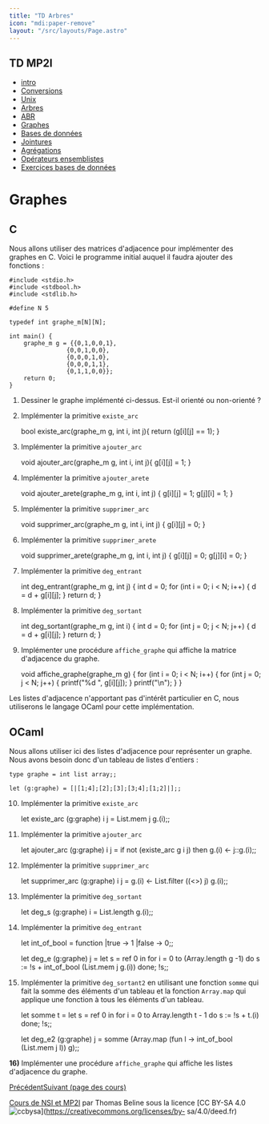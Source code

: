 ```yaml
---
title: "TD Arbres"
icon: "mdi:paper-remove"
layout: "/src/layouts/Page.astro"
---
```

 
## TD MP2I

  - [intro](.)
  - [Conversions](conversions)
  - [Unix](unix)
  - [Arbres](arbres)
  - [ABR](arbres-binaires-recherche)
  - [Graphes](graphes)
  - [Bases de données](bases-de-donnees)
  - [Jointures](jointures)
  - [Agrégations](agregation)
  - [Opérateurs ensemblistes](operateurs-ensemblistes)
  - [Exercices bases de données](exercices-db)

# Graphes

## C

Nous allons utiliser des matrices d'adjacence pour implémenter des graphes en
C. Voici le programme initial auquel il faudra ajouter des fonctions :

    
    
    #include <stdio.h>
    #include <stdbool.h>
    #include <stdlib.h>
    
    #define N 5
    
    typedef int graphe_m[N][N];
    
    int main() {
    	graphe_m g = {{0,1,0,0,1},
    				{0,0,1,0,0},
    				{0,0,0,1,0},
    				{0,0,0,1,1},
    				{0,1,1,0,0}};
    	return 0;
    }

1. Dessiner le graphe implémenté ci-dessus. Est-il orienté ou non-orienté
?

2. Implémenter la primitive `existe_arc`

    
    
    bool existe_arc(graphe_m g, int i, int j){
    	return (g[i][j] == 1);
    }

3. Implémenter la primitive `ajouter_arc`

    
    
    void ajouter_arc(graphe_m g, int i, int j){
    	g[i][j] = 1;
    }

4. Implémenter la primitive `ajouter_arete`

    
    
    void ajouter_arete(graphe_m g, int i, int j) {
    	g[i][j] = 1;
    	g[j][i] = 1;
    }

5. Implémenter la primitive `supprimer_arc`

    
    
    void supprimer_arc(graphe_m g, int i, int j) {
    	g[i][j] = 0;
    }

6. Implémenter la primitive `supprimer_arete`

    
    
    void supprimer_arete(graphe_m g, int i, int j) {
    	g[i][j] = 0;
    	g[j][i] = 0;
    }

7. Implémenter la primitive `deg_entrant`

    
    
    int deg_entrant(graphe_m g, int j) {
    	int d = 0;
    	for (int i = 0; i < N; i++) {
    		d = d + g[i][j];
    	}
    	return d;
    }

8. Implémenter la primitive `deg_sortant`

    
    
    int deg_sortant(graphe_m g, int i) {
    	int d = 0;
    	for (int j = 0; j < N; j++) {
    		d = d + g[i][j];
    	}
    	return d;
    }

9. Implémenter une procédure `affiche_graphe` qui affiche la matrice
d'adjacence du graphe.

    
    
    void affiche_graphe(graphe_m g) {
    	for (int i = 0; i < N; i++) {
    		for (int j = 0; j < N; j++) {
    			printf("%d ", g[i][j]);
    		}
    		printf("\n");
    	}
    }

Les listes d'adjacence n'apportant pas d'intérêt particulier en C, nous
utiliserons le langage OCaml pour cette implémentation.

## OCaml

Nous allons utiliser ici des listes d'adjacence pour représenter un graphe.
Nous avons besoin donc d'un tableau de listes d'entiers :

    
    
    type graphe = int list array;;
    
    let (g:graphe) = [|[1;4];[2];[3];[3;4];[1;2]|];;

10. Implémenter la primitive `existe_arc`

    
    
    let existe_arc (g:graphe) i j = List.mem j g.(i);;

11. Implémenter la primitive `ajouter_arc`

    
    
    let ajouter_arc (g:graphe) i j =
    	if not (existe_arc g i j) then g.(i) <- j::g.(i);;

12. Implémenter la primitive `supprimer_arc`

    
    
    let supprimer_arc (g:graphe) i j =
    g.(i) <- List.filter ((<>) j) g.(i);;

13. Implémenter la primitive `deg_sortant`

    
    
    let deg_s (g:graphe) i = List.length g.(i);;

14. Implémenter la primitive `deg_entrant`

    
    
    let int_of_bool = function
    |true -> 1
    |false -> 0;;
    
    let deg_e (g:graphe) j =
    let s = ref 0 in
    for i = 0 to (Array.length g -1) do
    s := !s + int_of_bool (List.mem j g.(i))
    done;
    !s;;

15. Implémenter la primitive `deg_sortant2` en utilisant une fonction
`somme` qui fait la somme des éléments d'un tableau et la fonction `Array.map`
qui applique une fonction à tous les éléments d'un tableau.

    
    
    let somme t =
    let s = ref 0 in
    for i = 0 to Array.length t - 1 do
    	s := !s + t.(i)
    done;
    !s;;
    
    let deg_e2 (g:graphe) j =
    	somme (Array.map (fun l -> int_of_bool (List.mem j l)) g);;

**16)** Implémenter une procédure `affiche_graphe` qui affiche les listes
d'adjacence du graphe.

[Précédent](unix)[Suivant (page des cours)](..)

[Cours de NSI et MP2I](https://kxs.fr/cours/) par Thomas Beline sous la
licence [CC BY-SA 4.0
![ccbysa](//cours/ccbysa.svg)](https://creativecommons.org/licenses/by-
sa/4.0/deed.fr)

